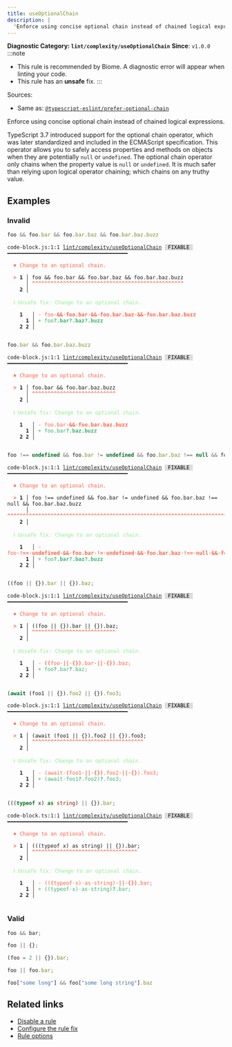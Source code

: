 ```yaml
---
title: useOptionalChain
description: |
  'Enforce using concise optional chain instead of chained logical expressions.'
---
```


**Diagnostic Category: `lint/complexity/useOptionalChain`**
<Tabs>
<TabItem label="JavaScript (and super languages)" icon="seti:javascript">
**Since**: `v1.0.0`
:::note
- This rule is recommended by Biome. A diagnostic error will appear when linting your code.
- This rule has an **unsafe** fix.
:::

Sources: 
- Same as: <a href="https://typescript-eslint.io/rules/prefer-optional-chain" target="_blank"><code>@typescript-eslint/prefer-optional-chain</code></a>

Enforce using concise optional chain instead of chained logical expressions.

TypeScript 3.7 introduced support for the optional chain operator, which was later standardized and included in the ECMAScript specification.
This operator allows you to safely access properties and methods on objects when they are potentially `null` or `undefined`.
The optional chain operator only chains when the property value is `null` or `undefined`.
It is much safer than relying upon logical operator chaining; which chains on any truthy value.

## Examples

### Invalid

```js
foo && foo.bar && foo.bar.baz && foo.bar.baz.buzz
```

<pre class="language-text"><code class="language-text">code-block.js:1:1 <a href="https://biomejs.dev/linter/rules/use-optional-chain">lint/complexity/useOptionalChain</a> <span style="color: #000; background-color: #ddd;"> FIXABLE </span> ━━━━━━━━━━━━━━━━━━━━━━━━━━━━━━━━━━━━━━━<br /><br />  <strong><span style="color: Tomato;">✖</span></strong> <span style="color: Tomato;">Change to an optional chain.</span><br />  <br />  <strong><span style="color: Tomato;">&gt;</span></strong> <strong>1 │ </strong>foo &amp;&amp; foo.bar &amp;&amp; foo.bar.baz &amp;&amp; foo.bar.baz.buzz<br />   <strong>   │ </strong><strong><span style="color: Tomato;">^</span></strong><strong><span style="color: Tomato;">^</span></strong><strong><span style="color: Tomato;">^</span></strong><strong><span style="color: Tomato;">^</span></strong><strong><span style="color: Tomato;">^</span></strong><strong><span style="color: Tomato;">^</span></strong><strong><span style="color: Tomato;">^</span></strong><strong><span style="color: Tomato;">^</span></strong><strong><span style="color: Tomato;">^</span></strong><strong><span style="color: Tomato;">^</span></strong><strong><span style="color: Tomato;">^</span></strong><strong><span style="color: Tomato;">^</span></strong><strong><span style="color: Tomato;">^</span></strong><strong><span style="color: Tomato;">^</span></strong><strong><span style="color: Tomato;">^</span></strong><strong><span style="color: Tomato;">^</span></strong><strong><span style="color: Tomato;">^</span></strong><strong><span style="color: Tomato;">^</span></strong><strong><span style="color: Tomato;">^</span></strong><strong><span style="color: Tomato;">^</span></strong><strong><span style="color: Tomato;">^</span></strong><strong><span style="color: Tomato;">^</span></strong><strong><span style="color: Tomato;">^</span></strong><strong><span style="color: Tomato;">^</span></strong><strong><span style="color: Tomato;">^</span></strong><strong><span style="color: Tomato;">^</span></strong><strong><span style="color: Tomato;">^</span></strong><strong><span style="color: Tomato;">^</span></strong><strong><span style="color: Tomato;">^</span></strong><strong><span style="color: Tomato;">^</span></strong><strong><span style="color: Tomato;">^</span></strong><strong><span style="color: Tomato;">^</span></strong><strong><span style="color: Tomato;">^</span></strong><strong><span style="color: Tomato;">^</span></strong><strong><span style="color: Tomato;">^</span></strong><strong><span style="color: Tomato;">^</span></strong><strong><span style="color: Tomato;">^</span></strong><strong><span style="color: Tomato;">^</span></strong><strong><span style="color: Tomato;">^</span></strong><strong><span style="color: Tomato;">^</span></strong><strong><span style="color: Tomato;">^</span></strong><strong><span style="color: Tomato;">^</span></strong><strong><span style="color: Tomato;">^</span></strong><strong><span style="color: Tomato;">^</span></strong><strong><span style="color: Tomato;">^</span></strong><strong><span style="color: Tomato;">^</span></strong><strong><span style="color: Tomato;">^</span></strong><strong><span style="color: Tomato;">^</span></strong><strong><span style="color: Tomato;">^</span></strong><br />    <strong>2 │ </strong><br />  <br />  <strong><span style="color: lightgreen;">ℹ</span></strong> <span style="color: lightgreen;">Unsafe fix</span><span style="color: lightgreen;">: </span><span style="color: lightgreen;">Change to an optional chain.</span><br />  <br />    <strong>1</strong>  <strong> │ </strong><span style="color: Tomato;">-</span> <span style="color: Tomato;">f</span><span style="color: Tomato;">o</span><span style="color: Tomato;">o</span><span style="color: Tomato;"><span style="opacity: 0.8;"><strong>·</strong></span></span><span style="color: Tomato;"><strong>&amp;</strong></span><span style="color: Tomato;"><strong>&amp;</strong></span><span style="color: Tomato;"><span style="opacity: 0.8;"><strong>·</strong></span></span><span style="color: Tomato;"><strong>f</strong></span><span style="color: Tomato;"><strong>o</strong></span><span style="color: Tomato;"><strong>o</strong></span><span style="color: Tomato;"><strong>.</strong></span><span style="color: Tomato;"><strong>b</strong></span><span style="color: Tomato;"><strong>a</strong></span><span style="color: Tomato;"><strong>r</strong></span><span style="color: Tomato;"><span style="opacity: 0.8;"><strong>·</strong></span></span><span style="color: Tomato;"><strong>&amp;</strong></span><span style="color: Tomato;"><strong>&amp;</strong></span><span style="color: Tomato;"><span style="opacity: 0.8;"><strong>·</strong></span></span><span style="color: Tomato;"><strong>f</strong></span><span style="color: Tomato;"><strong>o</strong></span><span style="color: Tomato;"><strong>o</strong></span><span style="color: Tomato;"><strong>.</strong></span><span style="color: Tomato;"><strong>b</strong></span><span style="color: Tomato;"><strong>a</strong></span><span style="color: Tomato;"><strong>r</strong></span><span style="color: Tomato;"><strong>.</strong></span><span style="color: Tomato;"><strong>b</strong></span><span style="color: Tomato;"><strong>a</strong></span><span style="color: Tomato;"><strong>z</strong></span><span style="color: Tomato;"><span style="opacity: 0.8;"><strong>·</strong></span></span><span style="color: Tomato;"><strong>&amp;</strong></span><span style="color: Tomato;"><strong>&amp;</strong></span><span style="color: Tomato;"><span style="opacity: 0.8;"><strong>·</strong></span></span><span style="color: Tomato;"><strong>f</strong></span><span style="color: Tomato;"><strong>o</strong></span><span style="color: Tomato;"><strong>o</strong></span><span style="color: Tomato;"><strong>.</strong></span><span style="color: Tomato;"><strong>b</strong></span><span style="color: Tomato;"><strong>a</strong></span><span style="color: Tomato;"><strong>r</strong></span><span style="color: Tomato;"><strong>.</strong></span><span style="color: Tomato;"><strong>b</strong></span><span style="color: Tomato;"><strong>a</strong></span><span style="color: Tomato;"><strong>z</strong></span><span style="color: Tomato;"><strong>.</strong></span><span style="color: Tomato;"><strong>b</strong></span><span style="color: Tomato;"><strong>u</strong></span><span style="color: Tomato;"><strong>z</strong></span><span style="color: Tomato;"><strong>z</strong></span><br />      <strong>1</strong><strong> │ </strong><span style="color: MediumSeaGreen;">+</span> <span style="color: MediumSeaGreen;">f</span><span style="color: MediumSeaGreen;">o</span><span style="color: MediumSeaGreen;">o</span><span style="color: MediumSeaGreen;"><strong>?</strong></span><span style="color: MediumSeaGreen;"><strong>.</strong></span><span style="color: MediumSeaGreen;"><strong>b</strong></span><span style="color: MediumSeaGreen;"><strong>a</strong></span><span style="color: MediumSeaGreen;"><strong>r</strong></span><span style="color: MediumSeaGreen;"><strong>?</strong></span><span style="color: MediumSeaGreen;"><strong>.</strong></span><span style="color: MediumSeaGreen;"><strong>b</strong></span><span style="color: MediumSeaGreen;"><strong>a</strong></span><span style="color: MediumSeaGreen;"><strong>z</strong></span><span style="color: MediumSeaGreen;"><strong>?</strong></span><span style="color: MediumSeaGreen;"><strong>.</strong></span><span style="color: MediumSeaGreen;"><strong>b</strong></span><span style="color: MediumSeaGreen;"><strong>u</strong></span><span style="color: MediumSeaGreen;"><strong>z</strong></span><span style="color: MediumSeaGreen;"><strong>z</strong></span><br />    <strong>2</strong> <strong>2</strong><strong> │ </strong>  <br />  <br /></code></pre>

```js
foo.bar && foo.bar.baz.buzz
```

<pre class="language-text"><code class="language-text">code-block.js:1:1 <a href="https://biomejs.dev/linter/rules/use-optional-chain">lint/complexity/useOptionalChain</a> <span style="color: #000; background-color: #ddd;"> FIXABLE </span> ━━━━━━━━━━━━━━━━━━━━━━━━━━━━━━━━━━━━━━━<br /><br />  <strong><span style="color: Tomato;">✖</span></strong> <span style="color: Tomato;">Change to an optional chain.</span><br />  <br />  <strong><span style="color: Tomato;">&gt;</span></strong> <strong>1 │ </strong>foo.bar &amp;&amp; foo.bar.baz.buzz<br />   <strong>   │ </strong><strong><span style="color: Tomato;">^</span></strong><strong><span style="color: Tomato;">^</span></strong><strong><span style="color: Tomato;">^</span></strong><strong><span style="color: Tomato;">^</span></strong><strong><span style="color: Tomato;">^</span></strong><strong><span style="color: Tomato;">^</span></strong><strong><span style="color: Tomato;">^</span></strong><strong><span style="color: Tomato;">^</span></strong><strong><span style="color: Tomato;">^</span></strong><strong><span style="color: Tomato;">^</span></strong><strong><span style="color: Tomato;">^</span></strong><strong><span style="color: Tomato;">^</span></strong><strong><span style="color: Tomato;">^</span></strong><strong><span style="color: Tomato;">^</span></strong><strong><span style="color: Tomato;">^</span></strong><strong><span style="color: Tomato;">^</span></strong><strong><span style="color: Tomato;">^</span></strong><strong><span style="color: Tomato;">^</span></strong><strong><span style="color: Tomato;">^</span></strong><strong><span style="color: Tomato;">^</span></strong><strong><span style="color: Tomato;">^</span></strong><strong><span style="color: Tomato;">^</span></strong><strong><span style="color: Tomato;">^</span></strong><strong><span style="color: Tomato;">^</span></strong><strong><span style="color: Tomato;">^</span></strong><strong><span style="color: Tomato;">^</span></strong><strong><span style="color: Tomato;">^</span></strong><br />    <strong>2 │ </strong><br />  <br />  <strong><span style="color: lightgreen;">ℹ</span></strong> <span style="color: lightgreen;">Unsafe fix</span><span style="color: lightgreen;">: </span><span style="color: lightgreen;">Change to an optional chain.</span><br />  <br />    <strong>1</strong>  <strong> │ </strong><span style="color: Tomato;">-</span> <span style="color: Tomato;">f</span><span style="color: Tomato;">o</span><span style="color: Tomato;">o</span><span style="color: Tomato;">.</span><span style="color: Tomato;">b</span><span style="color: Tomato;">a</span><span style="color: Tomato;">r</span><span style="color: Tomato;"><span style="opacity: 0.8;"><strong>·</strong></span></span><span style="color: Tomato;"><strong>&amp;</strong></span><span style="color: Tomato;"><strong>&amp;</strong></span><span style="color: Tomato;"><span style="opacity: 0.8;"><strong>·</strong></span></span><span style="color: Tomato;"><strong>f</strong></span><span style="color: Tomato;"><strong>o</strong></span><span style="color: Tomato;"><strong>o</strong></span><span style="color: Tomato;"><strong>.</strong></span><span style="color: Tomato;"><strong>b</strong></span><span style="color: Tomato;"><strong>a</strong></span><span style="color: Tomato;"><strong>r</strong></span><span style="color: Tomato;"><strong>.</strong></span><span style="color: Tomato;"><strong>b</strong></span><span style="color: Tomato;"><strong>a</strong></span><span style="color: Tomato;"><strong>z</strong></span><span style="color: Tomato;"><strong>.</strong></span><span style="color: Tomato;"><strong>b</strong></span><span style="color: Tomato;"><strong>u</strong></span><span style="color: Tomato;"><strong>z</strong></span><span style="color: Tomato;"><strong>z</strong></span><br />      <strong>1</strong><strong> │ </strong><span style="color: MediumSeaGreen;">+</span> <span style="color: MediumSeaGreen;">f</span><span style="color: MediumSeaGreen;">o</span><span style="color: MediumSeaGreen;">o</span><span style="color: MediumSeaGreen;">.</span><span style="color: MediumSeaGreen;">b</span><span style="color: MediumSeaGreen;">a</span><span style="color: MediumSeaGreen;">r</span><span style="color: MediumSeaGreen;"><strong>?</strong></span><span style="color: MediumSeaGreen;"><strong>.</strong></span><span style="color: MediumSeaGreen;"><strong>b</strong></span><span style="color: MediumSeaGreen;"><strong>a</strong></span><span style="color: MediumSeaGreen;"><strong>z</strong></span><span style="color: MediumSeaGreen;"><strong>.</strong></span><span style="color: MediumSeaGreen;"><strong>b</strong></span><span style="color: MediumSeaGreen;"><strong>u</strong></span><span style="color: MediumSeaGreen;"><strong>z</strong></span><span style="color: MediumSeaGreen;"><strong>z</strong></span><br />    <strong>2</strong> <strong>2</strong><strong> │ </strong>  <br />  <br /></code></pre>

```js
foo !== undefined && foo.bar != undefined && foo.bar.baz !== null && foo.bar.baz.buzz
```

<pre class="language-text"><code class="language-text">code-block.js:1:1 <a href="https://biomejs.dev/linter/rules/use-optional-chain">lint/complexity/useOptionalChain</a> <span style="color: #000; background-color: #ddd;"> FIXABLE </span> ━━━━━━━━━━━━━━━━━━━━━━━━━━━━━━━━━━━━━━━<br /><br />  <strong><span style="color: Tomato;">✖</span></strong> <span style="color: Tomato;">Change to an optional chain.</span><br />  <br />  <strong><span style="color: Tomato;">&gt;</span></strong> <strong>1 │ </strong>foo !== undefined &amp;&amp; foo.bar != undefined &amp;&amp; foo.bar.baz !== null &amp;&amp; foo.bar.baz.buzz<br />   <strong>   │ </strong><strong><span style="color: Tomato;">^</span></strong><strong><span style="color: Tomato;">^</span></strong><strong><span style="color: Tomato;">^</span></strong><strong><span style="color: Tomato;">^</span></strong><strong><span style="color: Tomato;">^</span></strong><strong><span style="color: Tomato;">^</span></strong><strong><span style="color: Tomato;">^</span></strong><strong><span style="color: Tomato;">^</span></strong><strong><span style="color: Tomato;">^</span></strong><strong><span style="color: Tomato;">^</span></strong><strong><span style="color: Tomato;">^</span></strong><strong><span style="color: Tomato;">^</span></strong><strong><span style="color: Tomato;">^</span></strong><strong><span style="color: Tomato;">^</span></strong><strong><span style="color: Tomato;">^</span></strong><strong><span style="color: Tomato;">^</span></strong><strong><span style="color: Tomato;">^</span></strong><strong><span style="color: Tomato;">^</span></strong><strong><span style="color: Tomato;">^</span></strong><strong><span style="color: Tomato;">^</span></strong><strong><span style="color: Tomato;">^</span></strong><strong><span style="color: Tomato;">^</span></strong><strong><span style="color: Tomato;">^</span></strong><strong><span style="color: Tomato;">^</span></strong><strong><span style="color: Tomato;">^</span></strong><strong><span style="color: Tomato;">^</span></strong><strong><span style="color: Tomato;">^</span></strong><strong><span style="color: Tomato;">^</span></strong><strong><span style="color: Tomato;">^</span></strong><strong><span style="color: Tomato;">^</span></strong><strong><span style="color: Tomato;">^</span></strong><strong><span style="color: Tomato;">^</span></strong><strong><span style="color: Tomato;">^</span></strong><strong><span style="color: Tomato;">^</span></strong><strong><span style="color: Tomato;">^</span></strong><strong><span style="color: Tomato;">^</span></strong><strong><span style="color: Tomato;">^</span></strong><strong><span style="color: Tomato;">^</span></strong><strong><span style="color: Tomato;">^</span></strong><strong><span style="color: Tomato;">^</span></strong><strong><span style="color: Tomato;">^</span></strong><strong><span style="color: Tomato;">^</span></strong><strong><span style="color: Tomato;">^</span></strong><strong><span style="color: Tomato;">^</span></strong><strong><span style="color: Tomato;">^</span></strong><strong><span style="color: Tomato;">^</span></strong><strong><span style="color: Tomato;">^</span></strong><strong><span style="color: Tomato;">^</span></strong><strong><span style="color: Tomato;">^</span></strong><strong><span style="color: Tomato;">^</span></strong><strong><span style="color: Tomato;">^</span></strong><strong><span style="color: Tomato;">^</span></strong><strong><span style="color: Tomato;">^</span></strong><strong><span style="color: Tomato;">^</span></strong><strong><span style="color: Tomato;">^</span></strong><strong><span style="color: Tomato;">^</span></strong><strong><span style="color: Tomato;">^</span></strong><strong><span style="color: Tomato;">^</span></strong><strong><span style="color: Tomato;">^</span></strong><strong><span style="color: Tomato;">^</span></strong><strong><span style="color: Tomato;">^</span></strong><strong><span style="color: Tomato;">^</span></strong><strong><span style="color: Tomato;">^</span></strong><strong><span style="color: Tomato;">^</span></strong><strong><span style="color: Tomato;">^</span></strong><strong><span style="color: Tomato;">^</span></strong><strong><span style="color: Tomato;">^</span></strong><strong><span style="color: Tomato;">^</span></strong><strong><span style="color: Tomato;">^</span></strong><strong><span style="color: Tomato;">^</span></strong><strong><span style="color: Tomato;">^</span></strong><strong><span style="color: Tomato;">^</span></strong><strong><span style="color: Tomato;">^</span></strong><strong><span style="color: Tomato;">^</span></strong><strong><span style="color: Tomato;">^</span></strong><strong><span style="color: Tomato;">^</span></strong><strong><span style="color: Tomato;">^</span></strong><strong><span style="color: Tomato;">^</span></strong><strong><span style="color: Tomato;">^</span></strong><strong><span style="color: Tomato;">^</span></strong><strong><span style="color: Tomato;">^</span></strong><strong><span style="color: Tomato;">^</span></strong><strong><span style="color: Tomato;">^</span></strong><strong><span style="color: Tomato;">^</span></strong><strong><span style="color: Tomato;">^</span></strong><br />    <strong>2 │ </strong><br />  <br />  <strong><span style="color: lightgreen;">ℹ</span></strong> <span style="color: lightgreen;">Unsafe fix</span><span style="color: lightgreen;">: </span><span style="color: lightgreen;">Change to an optional chain.</span><br />  <br />    <strong>1</strong>  <strong> │ </strong><span style="color: Tomato;">-</span> <span style="color: Tomato;">f</span><span style="color: Tomato;">o</span><span style="color: Tomato;">o</span><span style="color: Tomato;"><span style="opacity: 0.8;"><strong>·</strong></span></span><span style="color: Tomato;"><strong>!</strong></span><span style="color: Tomato;"><strong>=</strong></span><span style="color: Tomato;"><strong>=</strong></span><span style="color: Tomato;"><span style="opacity: 0.8;"><strong>·</strong></span></span><span style="color: Tomato;"><strong>u</strong></span><span style="color: Tomato;"><strong>n</strong></span><span style="color: Tomato;"><strong>d</strong></span><span style="color: Tomato;"><strong>e</strong></span><span style="color: Tomato;"><strong>f</strong></span><span style="color: Tomato;"><strong>i</strong></span><span style="color: Tomato;"><strong>n</strong></span><span style="color: Tomato;"><strong>e</strong></span><span style="color: Tomato;"><strong>d</strong></span><span style="color: Tomato;"><span style="opacity: 0.8;"><strong>·</strong></span></span><span style="color: Tomato;"><strong>&amp;</strong></span><span style="color: Tomato;"><strong>&amp;</strong></span><span style="color: Tomato;"><span style="opacity: 0.8;"><strong>·</strong></span></span><span style="color: Tomato;"><strong>f</strong></span><span style="color: Tomato;"><strong>o</strong></span><span style="color: Tomato;"><strong>o</strong></span><span style="color: Tomato;"><strong>.</strong></span><span style="color: Tomato;"><strong>b</strong></span><span style="color: Tomato;"><strong>a</strong></span><span style="color: Tomato;"><strong>r</strong></span><span style="color: Tomato;"><span style="opacity: 0.8;"><strong>·</strong></span></span><span style="color: Tomato;"><strong>!</strong></span><span style="color: Tomato;"><strong>=</strong></span><span style="color: Tomato;"><span style="opacity: 0.8;"><strong>·</strong></span></span><span style="color: Tomato;"><strong>u</strong></span><span style="color: Tomato;"><strong>n</strong></span><span style="color: Tomato;"><strong>d</strong></span><span style="color: Tomato;"><strong>e</strong></span><span style="color: Tomato;"><strong>f</strong></span><span style="color: Tomato;"><strong>i</strong></span><span style="color: Tomato;"><strong>n</strong></span><span style="color: Tomato;"><strong>e</strong></span><span style="color: Tomato;"><strong>d</strong></span><span style="color: Tomato;"><span style="opacity: 0.8;"><strong>·</strong></span></span><span style="color: Tomato;"><strong>&amp;</strong></span><span style="color: Tomato;"><strong>&amp;</strong></span><span style="color: Tomato;"><span style="opacity: 0.8;"><strong>·</strong></span></span><span style="color: Tomato;"><strong>f</strong></span><span style="color: Tomato;"><strong>o</strong></span><span style="color: Tomato;"><strong>o</strong></span><span style="color: Tomato;"><strong>.</strong></span><span style="color: Tomato;"><strong>b</strong></span><span style="color: Tomato;"><strong>a</strong></span><span style="color: Tomato;"><strong>r</strong></span><span style="color: Tomato;"><strong>.</strong></span><span style="color: Tomato;"><strong>b</strong></span><span style="color: Tomato;"><strong>a</strong></span><span style="color: Tomato;"><strong>z</strong></span><span style="color: Tomato;"><span style="opacity: 0.8;"><strong>·</strong></span></span><span style="color: Tomato;"><strong>!</strong></span><span style="color: Tomato;"><strong>=</strong></span><span style="color: Tomato;"><strong>=</strong></span><span style="color: Tomato;"><span style="opacity: 0.8;"><strong>·</strong></span></span><span style="color: Tomato;"><strong>n</strong></span><span style="color: Tomato;"><strong>u</strong></span><span style="color: Tomato;"><strong>l</strong></span><span style="color: Tomato;"><strong>l</strong></span><span style="color: Tomato;"><span style="opacity: 0.8;"><strong>·</strong></span></span><span style="color: Tomato;"><strong>&amp;</strong></span><span style="color: Tomato;"><strong>&amp;</strong></span><span style="color: Tomato;"><span style="opacity: 0.8;"><strong>·</strong></span></span><span style="color: Tomato;"><strong>f</strong></span><span style="color: Tomato;"><strong>o</strong></span><span style="color: Tomato;"><strong>o</strong></span><span style="color: Tomato;"><strong>.</strong></span><span style="color: Tomato;"><strong>b</strong></span><span style="color: Tomato;"><strong>a</strong></span><span style="color: Tomato;"><strong>r</strong></span><span style="color: Tomato;"><strong>.</strong></span><span style="color: Tomato;"><strong>b</strong></span><span style="color: Tomato;"><strong>a</strong></span><span style="color: Tomato;"><strong>z</strong></span><span style="color: Tomato;"><strong>.</strong></span><span style="color: Tomato;"><strong>b</strong></span><span style="color: Tomato;"><strong>u</strong></span><span style="color: Tomato;"><strong>z</strong></span><span style="color: Tomato;"><strong>z</strong></span><br />      <strong>1</strong><strong> │ </strong><span style="color: MediumSeaGreen;">+</span> <span style="color: MediumSeaGreen;">f</span><span style="color: MediumSeaGreen;">o</span><span style="color: MediumSeaGreen;">o</span><span style="color: MediumSeaGreen;"><strong>?</strong></span><span style="color: MediumSeaGreen;"><strong>.</strong></span><span style="color: MediumSeaGreen;"><strong>b</strong></span><span style="color: MediumSeaGreen;"><strong>a</strong></span><span style="color: MediumSeaGreen;"><strong>r</strong></span><span style="color: MediumSeaGreen;"><strong>?</strong></span><span style="color: MediumSeaGreen;"><strong>.</strong></span><span style="color: MediumSeaGreen;"><strong>b</strong></span><span style="color: MediumSeaGreen;"><strong>a</strong></span><span style="color: MediumSeaGreen;"><strong>z</strong></span><span style="color: MediumSeaGreen;"><strong>?</strong></span><span style="color: MediumSeaGreen;"><strong>.</strong></span><span style="color: MediumSeaGreen;"><strong>b</strong></span><span style="color: MediumSeaGreen;"><strong>u</strong></span><span style="color: MediumSeaGreen;"><strong>z</strong></span><span style="color: MediumSeaGreen;"><strong>z</strong></span><br />    <strong>2</strong> <strong>2</strong><strong> │ </strong>  <br />  <br /></code></pre>

```js
((foo || {}).bar || {}).baz;
```

<pre class="language-text"><code class="language-text">code-block.js:1:1 <a href="https://biomejs.dev/linter/rules/use-optional-chain">lint/complexity/useOptionalChain</a> <span style="color: #000; background-color: #ddd;"> FIXABLE </span> ━━━━━━━━━━━━━━━━━━━━━━━━━━━━━━━━━━━━━━━<br /><br />  <strong><span style="color: Tomato;">✖</span></strong> <span style="color: Tomato;">Change to an optional chain.</span><br />  <br />  <strong><span style="color: Tomato;">&gt;</span></strong> <strong>1 │ </strong>((foo || &#123;&#125;).bar || &#123;&#125;).baz;<br />   <strong>   │ </strong><strong><span style="color: Tomato;">^</span></strong><strong><span style="color: Tomato;">^</span></strong><strong><span style="color: Tomato;">^</span></strong><strong><span style="color: Tomato;">^</span></strong><strong><span style="color: Tomato;">^</span></strong><strong><span style="color: Tomato;">^</span></strong><strong><span style="color: Tomato;">^</span></strong><strong><span style="color: Tomato;">^</span></strong><strong><span style="color: Tomato;">^</span></strong><strong><span style="color: Tomato;">^</span></strong><strong><span style="color: Tomato;">^</span></strong><strong><span style="color: Tomato;">^</span></strong><strong><span style="color: Tomato;">^</span></strong><strong><span style="color: Tomato;">^</span></strong><strong><span style="color: Tomato;">^</span></strong><strong><span style="color: Tomato;">^</span></strong><strong><span style="color: Tomato;">^</span></strong><strong><span style="color: Tomato;">^</span></strong><strong><span style="color: Tomato;">^</span></strong><strong><span style="color: Tomato;">^</span></strong><strong><span style="color: Tomato;">^</span></strong><strong><span style="color: Tomato;">^</span></strong><strong><span style="color: Tomato;">^</span></strong><strong><span style="color: Tomato;">^</span></strong><strong><span style="color: Tomato;">^</span></strong><strong><span style="color: Tomato;">^</span></strong><strong><span style="color: Tomato;">^</span></strong><br />    <strong>2 │ </strong><br />  <br />  <strong><span style="color: lightgreen;">ℹ</span></strong> <span style="color: lightgreen;">Unsafe fix</span><span style="color: lightgreen;">: </span><span style="color: lightgreen;">Change to an optional chain.</span><br />  <br />    <strong>1</strong>  <strong> │ </strong><span style="color: Tomato;">-</span> <span style="color: Tomato;"><strong>(</strong></span><span style="color: Tomato;"><strong>(</strong></span><span style="color: Tomato;">f</span><span style="color: Tomato;">o</span><span style="color: Tomato;">o</span><span style="color: Tomato;"><span style="opacity: 0.8;"><strong>·</strong></span></span><span style="color: Tomato;"><strong>|</strong></span><span style="color: Tomato;"><strong>|</strong></span><span style="color: Tomato;"><span style="opacity: 0.8;"><strong>·</strong></span></span><span style="color: Tomato;"><strong>&#123;</strong></span><span style="color: Tomato;"><strong>&#125;</strong></span><span style="color: Tomato;"><strong>)</strong></span><span style="color: Tomato;">.</span><span style="color: Tomato;">b</span><span style="color: Tomato;">a</span><span style="color: Tomato;">r</span><span style="color: Tomato;"><span style="opacity: 0.8;"><strong>·</strong></span></span><span style="color: Tomato;"><strong>|</strong></span><span style="color: Tomato;"><strong>|</strong></span><span style="color: Tomato;"><span style="opacity: 0.8;"><strong>·</strong></span></span><span style="color: Tomato;"><strong>&#123;</strong></span><span style="color: Tomato;"><strong>&#125;</strong></span><span style="color: Tomato;"><strong>)</strong></span><span style="color: Tomato;">.</span><span style="color: Tomato;">b</span><span style="color: Tomato;">a</span><span style="color: Tomato;">z</span><span style="color: Tomato;">;</span><br />      <strong>1</strong><strong> │ </strong><span style="color: MediumSeaGreen;">+</span> <span style="color: MediumSeaGreen;">f</span><span style="color: MediumSeaGreen;">o</span><span style="color: MediumSeaGreen;">o</span><span style="color: MediumSeaGreen;"><strong>?</strong></span><span style="color: MediumSeaGreen;">.</span><span style="color: MediumSeaGreen;">b</span><span style="color: MediumSeaGreen;">a</span><span style="color: MediumSeaGreen;">r</span><span style="color: MediumSeaGreen;"><strong>?</strong></span><span style="color: MediumSeaGreen;">.</span><span style="color: MediumSeaGreen;">b</span><span style="color: MediumSeaGreen;">a</span><span style="color: MediumSeaGreen;">z</span><span style="color: MediumSeaGreen;">;</span><br />    <strong>2</strong> <strong>2</strong><strong> │ </strong>  <br />  <br /></code></pre>

```js
(await (foo1 || {}).foo2 || {}).foo3;
```

<pre class="language-text"><code class="language-text">code-block.js:1:1 <a href="https://biomejs.dev/linter/rules/use-optional-chain">lint/complexity/useOptionalChain</a> <span style="color: #000; background-color: #ddd;"> FIXABLE </span> ━━━━━━━━━━━━━━━━━━━━━━━━━━━━━━━━━━━━━━━<br /><br />  <strong><span style="color: Tomato;">✖</span></strong> <span style="color: Tomato;">Change to an optional chain.</span><br />  <br />  <strong><span style="color: Tomato;">&gt;</span></strong> <strong>1 │ </strong>(await (foo1 || &#123;&#125;).foo2 || &#123;&#125;).foo3;<br />   <strong>   │ </strong><strong><span style="color: Tomato;">^</span></strong><strong><span style="color: Tomato;">^</span></strong><strong><span style="color: Tomato;">^</span></strong><strong><span style="color: Tomato;">^</span></strong><strong><span style="color: Tomato;">^</span></strong><strong><span style="color: Tomato;">^</span></strong><strong><span style="color: Tomato;">^</span></strong><strong><span style="color: Tomato;">^</span></strong><strong><span style="color: Tomato;">^</span></strong><strong><span style="color: Tomato;">^</span></strong><strong><span style="color: Tomato;">^</span></strong><strong><span style="color: Tomato;">^</span></strong><strong><span style="color: Tomato;">^</span></strong><strong><span style="color: Tomato;">^</span></strong><strong><span style="color: Tomato;">^</span></strong><strong><span style="color: Tomato;">^</span></strong><strong><span style="color: Tomato;">^</span></strong><strong><span style="color: Tomato;">^</span></strong><strong><span style="color: Tomato;">^</span></strong><strong><span style="color: Tomato;">^</span></strong><strong><span style="color: Tomato;">^</span></strong><strong><span style="color: Tomato;">^</span></strong><strong><span style="color: Tomato;">^</span></strong><strong><span style="color: Tomato;">^</span></strong><strong><span style="color: Tomato;">^</span></strong><strong><span style="color: Tomato;">^</span></strong><strong><span style="color: Tomato;">^</span></strong><strong><span style="color: Tomato;">^</span></strong><strong><span style="color: Tomato;">^</span></strong><strong><span style="color: Tomato;">^</span></strong><strong><span style="color: Tomato;">^</span></strong><strong><span style="color: Tomato;">^</span></strong><strong><span style="color: Tomato;">^</span></strong><strong><span style="color: Tomato;">^</span></strong><strong><span style="color: Tomato;">^</span></strong><strong><span style="color: Tomato;">^</span></strong><br />    <strong>2 │ </strong><br />  <br />  <strong><span style="color: lightgreen;">ℹ</span></strong> <span style="color: lightgreen;">Unsafe fix</span><span style="color: lightgreen;">: </span><span style="color: lightgreen;">Change to an optional chain.</span><br />  <br />    <strong>1</strong>  <strong> │ </strong><span style="color: Tomato;">-</span> <span style="color: Tomato;">(</span><span style="color: Tomato;">a</span><span style="color: Tomato;">w</span><span style="color: Tomato;">a</span><span style="color: Tomato;">i</span><span style="color: Tomato;">t</span><span style="color: Tomato;"><span style="opacity: 0.8;">·</span></span><span style="color: Tomato;"><strong>(</strong></span><span style="color: Tomato;">f</span><span style="color: Tomato;">o</span><span style="color: Tomato;">o</span><span style="color: Tomato;">1</span><span style="color: Tomato;"><span style="opacity: 0.8;"><strong>·</strong></span></span><span style="color: Tomato;"><strong>|</strong></span><span style="color: Tomato;"><strong>|</strong></span><span style="color: Tomato;"><span style="opacity: 0.8;"><strong>·</strong></span></span><span style="color: Tomato;"><strong>&#123;</strong></span><span style="color: Tomato;"><strong>&#125;</strong></span><span style="color: Tomato;"><strong>)</strong></span><span style="color: Tomato;">.</span><span style="color: Tomato;">f</span><span style="color: Tomato;">o</span><span style="color: Tomato;">o</span><span style="color: Tomato;">2</span><span style="color: Tomato;"><span style="opacity: 0.8;"><strong>·</strong></span></span><span style="color: Tomato;"><strong>|</strong></span><span style="color: Tomato;"><strong>|</strong></span><span style="color: Tomato;"><span style="opacity: 0.8;"><strong>·</strong></span></span><span style="color: Tomato;"><strong>&#123;</strong></span><span style="color: Tomato;"><strong>&#125;</strong></span><span style="color: Tomato;">)</span><span style="color: Tomato;">.</span><span style="color: Tomato;">f</span><span style="color: Tomato;">o</span><span style="color: Tomato;">o</span><span style="color: Tomato;">3</span><span style="color: Tomato;">;</span><br />      <strong>1</strong><strong> │ </strong><span style="color: MediumSeaGreen;">+</span> <span style="color: MediumSeaGreen;">(</span><span style="color: MediumSeaGreen;">a</span><span style="color: MediumSeaGreen;">w</span><span style="color: MediumSeaGreen;">a</span><span style="color: MediumSeaGreen;">i</span><span style="color: MediumSeaGreen;">t</span><span style="color: MediumSeaGreen;"><span style="opacity: 0.8;">·</span></span><span style="color: MediumSeaGreen;">f</span><span style="color: MediumSeaGreen;">o</span><span style="color: MediumSeaGreen;">o</span><span style="color: MediumSeaGreen;">1</span><span style="color: MediumSeaGreen;"><strong>?</strong></span><span style="color: MediumSeaGreen;">.</span><span style="color: MediumSeaGreen;">f</span><span style="color: MediumSeaGreen;">o</span><span style="color: MediumSeaGreen;">o</span><span style="color: MediumSeaGreen;">2</span><span style="color: MediumSeaGreen;">)</span><span style="color: MediumSeaGreen;"><strong>?</strong></span><span style="color: MediumSeaGreen;">.</span><span style="color: MediumSeaGreen;">f</span><span style="color: MediumSeaGreen;">o</span><span style="color: MediumSeaGreen;">o</span><span style="color: MediumSeaGreen;">3</span><span style="color: MediumSeaGreen;">;</span><br />    <strong>2</strong> <strong>2</strong><strong> │ </strong>  <br />  <br /></code></pre>

```ts
(((typeof x) as string) || {}).bar;
```

<pre class="language-text"><code class="language-text">code-block.ts:1:1 <a href="https://biomejs.dev/linter/rules/use-optional-chain">lint/complexity/useOptionalChain</a> <span style="color: #000; background-color: #ddd;"> FIXABLE </span> ━━━━━━━━━━━━━━━━━━━━━━━━━━━━━━━━━━━━━━━<br /><br />  <strong><span style="color: Tomato;">✖</span></strong> <span style="color: Tomato;">Change to an optional chain.</span><br />  <br />  <strong><span style="color: Tomato;">&gt;</span></strong> <strong>1 │ </strong>(((typeof x) as string) || &#123;&#125;).bar;<br />   <strong>   │ </strong><strong><span style="color: Tomato;">^</span></strong><strong><span style="color: Tomato;">^</span></strong><strong><span style="color: Tomato;">^</span></strong><strong><span style="color: Tomato;">^</span></strong><strong><span style="color: Tomato;">^</span></strong><strong><span style="color: Tomato;">^</span></strong><strong><span style="color: Tomato;">^</span></strong><strong><span style="color: Tomato;">^</span></strong><strong><span style="color: Tomato;">^</span></strong><strong><span style="color: Tomato;">^</span></strong><strong><span style="color: Tomato;">^</span></strong><strong><span style="color: Tomato;">^</span></strong><strong><span style="color: Tomato;">^</span></strong><strong><span style="color: Tomato;">^</span></strong><strong><span style="color: Tomato;">^</span></strong><strong><span style="color: Tomato;">^</span></strong><strong><span style="color: Tomato;">^</span></strong><strong><span style="color: Tomato;">^</span></strong><strong><span style="color: Tomato;">^</span></strong><strong><span style="color: Tomato;">^</span></strong><strong><span style="color: Tomato;">^</span></strong><strong><span style="color: Tomato;">^</span></strong><strong><span style="color: Tomato;">^</span></strong><strong><span style="color: Tomato;">^</span></strong><strong><span style="color: Tomato;">^</span></strong><strong><span style="color: Tomato;">^</span></strong><strong><span style="color: Tomato;">^</span></strong><strong><span style="color: Tomato;">^</span></strong><strong><span style="color: Tomato;">^</span></strong><strong><span style="color: Tomato;">^</span></strong><strong><span style="color: Tomato;">^</span></strong><strong><span style="color: Tomato;">^</span></strong><strong><span style="color: Tomato;">^</span></strong><strong><span style="color: Tomato;">^</span></strong><br />    <strong>2 │ </strong><br />  <br />  <strong><span style="color: lightgreen;">ℹ</span></strong> <span style="color: lightgreen;">Unsafe fix</span><span style="color: lightgreen;">: </span><span style="color: lightgreen;">Change to an optional chain.</span><br />  <br />    <strong>1</strong>  <strong> │ </strong><span style="color: Tomato;">-</span> <span style="color: Tomato;">(</span><span style="color: Tomato;">(</span><span style="color: Tomato;"><strong>(</strong></span><span style="color: Tomato;">t</span><span style="color: Tomato;">y</span><span style="color: Tomato;">p</span><span style="color: Tomato;">e</span><span style="color: Tomato;">o</span><span style="color: Tomato;">f</span><span style="color: Tomato;"><span style="opacity: 0.8;">·</span></span><span style="color: Tomato;">x</span><span style="color: Tomato;">)</span><span style="color: Tomato;"><span style="opacity: 0.8;">·</span></span><span style="color: Tomato;">a</span><span style="color: Tomato;">s</span><span style="color: Tomato;"><span style="opacity: 0.8;">·</span></span><span style="color: Tomato;">s</span><span style="color: Tomato;">t</span><span style="color: Tomato;">r</span><span style="color: Tomato;">i</span><span style="color: Tomato;">n</span><span style="color: Tomato;">g</span><span style="color: Tomato;">)</span><span style="color: Tomato;"><span style="opacity: 0.8;"><strong>·</strong></span></span><span style="color: Tomato;"><strong>|</strong></span><span style="color: Tomato;"><strong>|</strong></span><span style="color: Tomato;"><span style="opacity: 0.8;"><strong>·</strong></span></span><span style="color: Tomato;"><strong>&#123;</strong></span><span style="color: Tomato;"><strong>&#125;</strong></span><span style="color: Tomato;"><strong>)</strong></span><span style="color: Tomato;">.</span><span style="color: Tomato;">b</span><span style="color: Tomato;">a</span><span style="color: Tomato;">r</span><span style="color: Tomato;">;</span><br />      <strong>1</strong><strong> │ </strong><span style="color: MediumSeaGreen;">+</span> <span style="color: MediumSeaGreen;">(</span><span style="color: MediumSeaGreen;">(</span><span style="color: MediumSeaGreen;">t</span><span style="color: MediumSeaGreen;">y</span><span style="color: MediumSeaGreen;">p</span><span style="color: MediumSeaGreen;">e</span><span style="color: MediumSeaGreen;">o</span><span style="color: MediumSeaGreen;">f</span><span style="color: MediumSeaGreen;"><span style="opacity: 0.8;">·</span></span><span style="color: MediumSeaGreen;">x</span><span style="color: MediumSeaGreen;">)</span><span style="color: MediumSeaGreen;"><span style="opacity: 0.8;">·</span></span><span style="color: MediumSeaGreen;">a</span><span style="color: MediumSeaGreen;">s</span><span style="color: MediumSeaGreen;"><span style="opacity: 0.8;">·</span></span><span style="color: MediumSeaGreen;">s</span><span style="color: MediumSeaGreen;">t</span><span style="color: MediumSeaGreen;">r</span><span style="color: MediumSeaGreen;">i</span><span style="color: MediumSeaGreen;">n</span><span style="color: MediumSeaGreen;">g</span><span style="color: MediumSeaGreen;">)</span><span style="color: MediumSeaGreen;"><strong>?</strong></span><span style="color: MediumSeaGreen;">.</span><span style="color: MediumSeaGreen;">b</span><span style="color: MediumSeaGreen;">a</span><span style="color: MediumSeaGreen;">r</span><span style="color: MediumSeaGreen;">;</span><br />    <strong>2</strong> <strong>2</strong><strong> │ </strong>  <br />  <br /></code></pre>

### Valid

```js
foo && bar;
```

```js
foo || {};
```

```js
(foo = 2 || {}).bar;
```

```js
foo || foo.bar;
```

```js
foo["some long"] && foo["some long string"].baz
```

## Related links

- [Disable a rule](/linter/#disable-a-lint-rule)
- [Configure the rule fix](/linter#configure-the-rule-fix)
- [Rule options](/linter/#rule-options)

</TabItem>
</Tabs>

